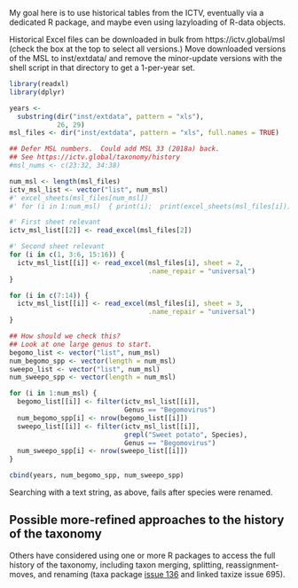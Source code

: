 
My goal here
is to use historical tables
from the ICTV,
eventually via a dedicated R package,
and maybe even using lazyloading of R-data objects.

Historical Excel files
can be downloaded in bulk
from https://ictv.global/msl
(check the box at the top
 to select all versions.)
Move downloaded versions of the MSL
to inst/extdata/
and remove the minor-update versions
with the shell script in that directory
to get a 1-per-year set.

```r
library(readxl)
library(dplyr)

years <- 
  substring(dir("inst/extdata", pattern = "xls"),
            26, 29)
msl_files <- dir("inst/extdata", pattern = "xls", full.names = TRUE)

## Defer MSL numbers.  Could add MSL 33 (2018a) back.
## See https://ictv.global/taxonomy/history
#msl_nums <- c(23:32, 34:38)

num_msl <- length(msl_files)
ictv_msl_list <- vector("list", num_msl)
#' excel_sheets(msl_files[num_msl])
#' for (i in 1:num_msl)  { print(i);  print(excel_sheets(msl_files[i])) }

#' First sheet relevant
ictv_msl_list[[2]] <- read_excel(msl_files[2])

#' Second sheet relevant
for (i in c(1, 3:6, 15:16)) {
  ictv_msl_list[[i]] <- read_excel(msl_files[i], sheet = 2,
                                   .name_repair = "universal")
}

for (i in c(7:14)) {
  ictv_msl_list[[i]] <- read_excel(msl_files[i], sheet = 3,
                                   .name_repair = "universal")
}

## How should we check this?
## Look at one large genus to start.
begomo_list <- vector("list", num_msl)
num_begomo_spp <- vector(length = num_msl)
sweepo_list <- vector("list", num_msl)
num_sweepo_spp <- vector(length = num_msl)

for (i in 1:num_msl) {
  begomo_list[[i]] <- filter(ictv_msl_list[[i]],
                             Genus == "Begomovirus")
  num_begomo_spp[i] <- nrow(begomo_list[[i]])
  sweepo_list[[i]] <- filter(ictv_msl_list[[i]],
                             grepl("Sweet potato", Species),
                             Genus == "Begomovirus")
  num_sweepo_spp[i] <- nrow(sweepo_list[[i]])
}

cbind(years, num_begomo_spp, num_sweepo_spp)
```
Searching with a text string, as above,
fails after species were renamed.

## Possible more-refined approaches to the history of the taxonomy
Others have considered using one or more R packages
to access the full history of the taxonomy,
including taxon merging, splitting, reassignment-moves, and renaming
(taxa package [issue 136](https://github.com/ropensci/taxa/issues/136)
 and linked taxize issue 695).
 